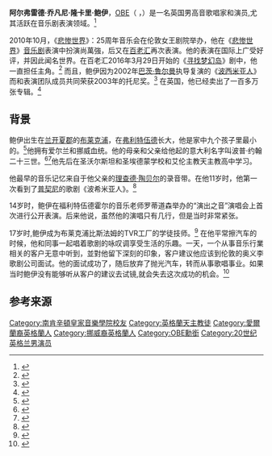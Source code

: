 {{noteTA
|T=zh-tw:艾飛·鮑伊;zh-cn:阿尔菲·鲍伊;
|1=zh-tw:艾飛;zh-cn:阿尔菲
|2=zh-hans:图兰朵; zh-hant:杜蘭朵公主;
|3=zh-hans:今夜无人入睡; zh-hant:公主徹夜未眠;
|4=zh-hans:迈克尔·克劳福德; zh-hant:麥可·克勞佛;
|5=zh-hans:迪斯科;zh-hant:迪斯可;zh-cn:迪斯科;zh-tw:迪斯可;zh-hk:的士高;zh-mo:的士高;
|6=zh-hans:多明戈;zh-hk:杜鳴高;zh-tw:多明哥;
|7=zh-hans:看得见风景的房间;zh-hk:翡冷翠之戀;zh-tw:窗外有藍天;
}}
{{Infobox musical artist <!-- See Wikipedia:WikiProject_Musicians -->
|name=Alfie Boe<br/>阿尔菲·鲍伊
|image=Alfie Boe sings during a Memorial Day concert on the west lawn of the U.S. Capitol in Washington, D.C., May 26, 2013 130526-A-AO884-189 (cropped).jpg
|caption=鲍伊 2013年5月的表演
|image_size=230px|background=solo_singer
|birth_place=[[英国|英国]][[英格兰|英格兰]][[兰开夏郡|兰开夏郡]][[布莱克浦|布莱克浦]]
|alias=
|birth_date={{birth date and age|df=y|1973|9|29}}
|birth_name=Alfred Giovanni Roncalli Boe
|origin=[[弗利特伍德|弗利特伍德]], [[兰开夏郡|兰开夏郡]], [[英格兰|英格兰]], [[英国|英国]]
|instrument=[[主唱|主唱]], [[鼓|鼓]]
|genre=[[跨界音樂|跨界]]、[[歌劇流行音樂|歌劇流行]]
|occupation=
|years_active=1999–现在
|label=[[迪卡唱片公司|Decca]] (UK), {{tsl|en|Manhattan Records||Manhattan}} (US)
|associated_acts={{tsl|en|The Clint Boon Experience||The Clint Boon Experience}}
|website={{URL|http://www.alfieboeuk.com/}}
|current_members=
|past_members=
|notable_instruments=
}}

'''阿尔弗雷德·乔凡尼·隆卡里·鲍伊'''，[[英帝國官佐勳章|OBE]]（{{lang-en|'''Alfred Giovanni Roncalli Boe'''}} {{post-nominals|country=GBR|OBE}} ，{{bd|1973年|9月29日|||Boe, Alfie}}）是一名英国男高音歌唱家和演员,尤其活跃在音乐剧表演领域。<ref>{{cite web|url=http://www.decca.com/artists/alfie-boe-15569|title=Decca Records - Alfie Boe |accessdate=2011-07-14|archiveurl=https://web.archive.org/web/20110430114957/http://www.decca.com/artists/alfie-boe-15569|archivedate=2011-04-30|deadurl=yes}}</ref>

2010年10月，《[[悲惨世界|悲惨世界]]》：25周年音乐会在伦敦女王剧院举办，他在《[[悲慘世界_(音樂劇)|悲惨世界]]》[[音樂劇|音乐剧]]表演中扮演尚萬強，后又在[[百老匯|百老汇]]再次表演。他的表演在国际上广受好评，并因此闻名世界。在百老汇2016年3月29日开始的《[[尋找新樂園|寻找梦幻岛]]》剧中，他一直担任主角。<ref>{{Cite web|url=http://www.broadway.com/buzz/183889/alfie-boe-will-replace-tony-yazbeck-in-finding-neverland-sally-ann-triplett-steps-in-for-sandy-duncan/|title=Alfie Boe Will Replace Tony Yazbeck in Finding Neverland; Sally Ann Triplett Steps In for Sandy Duncan|website=Broadway.com|access-date=2016-03-19|archive-date=2020-10-31|archive-url=https://web.archive.org/web/20201031074528/https://www.broadway.com/buzz/183889/alfie-boe-will-replace-tony-yazbeck-in-finding-neverland-sally-ann-triplett-steps-in-for-sandy-duncan/|dead-url=no}}</ref>
而且，鲍伊因为2002年[[巴茲·雷曼|巴茨·鲁尔曼]]执导复演的《[[波希米亚人_(歌剧)|波西米亚人]]》而和表演团队成员共同荣获2003年的托尼奖。<ref name="hollywood">{{cite news|url=http://www.hollywoodreporter.com/news/les-miserables-alfie-boe-broadway-371560|title=Tony Winner Alfie Boe Could Revive 'Les Miserables' Role on Broadway|last=Carlson|first=Erin|date=2012-09-19|publisher=''[[荷里活報道|The Hollywood Reporter]]''|accessdate=2014-06-11|archive-date=2021-01-26|archive-url=https://web.archive.org/web/20210126003606/https://www.hollywoodreporter.com/news/les-miserables-alfie-boe-broadway-371560|dead-url=no}}</ref>
在英国，他已经卖出了一百多万张专辑。<ref>{{cite web|url=http://www.telegraph.co.uk/music/what-to-listen-to/alfie-boe-and-michael-ball-join-forces-for-album-and-premiere-vi/|title=Alfie Boe and Michael Ball join forces for album and premiere video for Together|publisher=|access-date=2017-02-28|archive-date=2018-09-23|archive-url=https://web.archive.org/web/20180923162607/https://www.telegraph.co.uk/music/what-to-listen-to/alfie-boe-and-michael-ball-join-forces-for-album-and-premiere-vi/|dead-url=no}}</ref>

== 背景 ==
鲍伊出生在[[蘭開夏|兰开夏郡]]的[[黑潭|布莱克浦]]，在[[弗利特伍德|弗利特伍德]]长大，他是家中九个孩子里最小的。<ref name="Gazette2124792">{{Cite news|url=http://www.blackpoolgazette.co.uk/entertainment-news/Royal-honour-for-Fleetwood-opera.2124792.jp|title=Royal honour for Fleetwood opera star|date=2007-03-15|publisher={{tsl|en|Blackpool Gazette||Blackpool Gazette}}|accessdate=2008-03-02|archive-url=https://web.archive.org/web/20190713102240/https://www.blackpoolgazette.co.uk/whats-on/royal-honour-for-fleetwood-opera-star-1-411531|archive-date=2019-07-13|dead-url=yes}}</ref>他拥有爱尔兰和挪威血统。他的母亲和父亲给他起的意大利名字叫波普·约翰二十三世。<ref>{{Cite news|url=https://www.theguardian.com/theobserver/2010/may/30/alfie-boe-eno-pearl-fishers|title=Alfie Boe: 'The Pearl Fishers is what opera should be about' | Interview | From the Observer | The Observer|last=Kate Kellaway|date=2010-05-30|publisher=Guardian|accessdate=2013-08-06|location=London|archive-date=2018-07-10|archive-url=https://web.archive.org/web/20180710010703/https://www.theguardian.com/theobserver/2010/may/30/alfie-boe-eno-pearl-fishers|dead-url=no}}</ref><ref>{{Cite news|url=http://www.dailymail.co.uk/home/you/article-2277559/Alfie-Boe-Former-car-mechanic-turned-tenor-39-noisy-childhood-tricky-departure-opera.html|title=Alfie Boe: Former car mechanic turned tenor, 39, on his noisy childhood and tricky departure from opera | Mail Online|last=Joanna Moorhead|date=2013-02-17|publisher=Dailymail.co.uk|accessdate=2013-08-06|location=London|archive-date=2016-02-25|archive-url=https://web.archive.org/web/20160225183017/http://www.dailymail.co.uk/home/you/article-2277559/Alfie-Boe-Former-car-mechanic-turned-tenor-39-noisy-childhood-tricky-departure-opera.html|dead-url=no}}</ref>他先后在圣沃尔斯坦和圣埃德蒙学校和艾伦主教天主教高中学习。

他最早的音乐记忆来自于他父亲的[[理查德·贝尔克雷迪伯爵|理查德·陶贝尔]]的录音带。在他11岁时，他第一次看到了[[贾科莫·普契尼|普契尼]]的歌剧《波希米亚人》。<ref name="Gazette3729439">{{Cite news|url=http://www.blackpoolgazette.co.uk/blackpoolnews/Fyldeborn-star-gets-hero39s-welcome.3729439.jp|title=Fylde-born star gets hero's welcome|last=Ettridge|first=Lisa|date=2008-01-31|publisher={{tsl|en|Blackpool Gazette||Blackpool Gazette}}|accessdate=2008-03-02|deadurl=yes|archiveurl=https://web.archive.org/web/20080201040734/http://www.blackpoolgazette.co.uk/blackpoolnews/Fyldeborn-star-gets-hero39s-welcome.3729439.jp|archivedate=2008-02-01}}</ref>{{Fact|date=March 2008}}{{Fact|date=March 2008}}

14岁时，鲍伊在福利特伍德霍尔的音乐老师罗蒂道森举办的“演出之音”演唱会上首次进行公开表演。后来他说，虽然他的演唱只有几行，但是当时非常紧张。

17岁时,鲍伊成为布莱克浦比斯法姆的TVR工厂的学徒技师。<ref name="Gazette1885161">{{Cite news|url=http://www.blackpoolgazette.co.uk/blackpoolnews/Superstar-hope-for-Fleetwood-tenor.1885161.jp|title=Superstar hope for Fleetwood tenor|date=2006-11-18|publisher={{tsl|en|Blackpool Gazette||Blackpool Gazette}}|accessdate=2008-03-02|archive-url=https://web.archive.org/web/20190713102240/https://www.blackpoolgazette.co.uk/news/superstar-hope-for-fleetwood-tenor-1-403972|archive-date=2019-07-13|dead-url=yes}}</ref>
在他平常擦汽车的时候，他和同事一起唱着歌剧的咏叹调享受生活的乐趣。一天，一个从事音乐行業相关的客户无意中听到，並對他留下深刻的印象，客户建议他应该到伦敦的奥义李歌剧公司面试。他的面试成功了，随后放弃了抛光汽车，转而从事歌唱事业。如果当时鲍伊没有能够听从客户的建议去试镜,就会失去这次成功的机会。<ref name="ClassicFM20080921">{{Cite episode|airdate=2008-09-21|series=The DNA-List with Danny Wallace|title=The DNA-List: Alfie Boe|url=http://www.classicfm.co.uk/Article.asp?id=871345&spid=27924|network={{tsl|en|Classic FM (UK)||Classic FM}}|access-date=2017-02-28|archive-date=2019-07-13|archive-url=https://web.archive.org/web/20190713102242/https://www.classicfm.com/|dead-url=no}}</ref>

== 参考来源 ==
{{Reflist|30em}}

{{DEFAULTSORT: Boe, Alfie}}
[[Category:南肯辛頓皇家音樂學院校友|Category:南肯辛頓皇家音樂學院校友]]
[[Category:英格蘭天主教徒|Category:英格蘭天主教徒]]
[[Category:愛爾蘭裔英格蘭人|Category:愛爾蘭裔英格蘭人]]
[[Category:挪威裔英格蘭人|Category:挪威裔英格蘭人]]
[[Category:OBE勳銜|Category:OBE勳銜]]
[[Category:20世纪英格兰男演员|Category:20世纪英格兰男演员]]